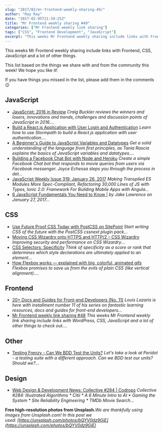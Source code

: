 ```yaml
---
slug: "2017/02/mr-frontend-weekly-sharing-49/"
author: "Ray Ray"
date: "2017-02-05T21:39:25Z"
title: "Mr Frontend weekly sharing #49"
categories: ["Mr Frontend weekly link sharing"]
tags: ["CSS", "Frontend Development", "JavaScript"]
excerpt: "This weeks Mr Frontend weekly sharing include links with Frontend, CSS, JavaScript and a lot of oth..."
---
```


This weeks Mr Frontend weekly sharing include links with Frontend, CSS, JavaScript and a lot of other things.

This list based on the things we share with and from the community this week! We hope you like it!

If you have things you missed in the list, please add them in the comments 😉

## JavaScript

* [JavaScript: 2016 in Review](http://buff.ly/2kfxeeB "JavaScript: 2016 in Review") _Craig Buckler reviews the winners and losers, innovations and trends, challenges and discussion points of JavaScript in 2016...._
* [Build a React.js Application with User Login and Authentication](http://buff.ly/2kfnpx8 "Build a React.js Application with User Login and Authentication") _Learn how to use Stormpath to build a React.js application with user authentication...._
* [A Beginner's Guide to JavaScript Variables and Datatypes](http://buff.ly/2js9Ihd "A Beginner's Guide to JavaScript Variables and Datatypes") _Get a solid understanding of the language from first principles, as Tania Rascia explains the basics of JavaScript variables and datatypes...._
* [Building a Facebook Chat Bot with Node and Heroku](http://buff.ly/2jE3jOE "Building a Facebook Chat Bot with Node and Heroku") _Create a simple Facebook Chat bot that responds to movie queries from users via Facebook messenger. Joyce Echessa steps you through the process in det..._
* [JavaScript Weekly Issue 319: January 26, 2017](http://buff.ly/2jE6xkY "JavaScript Weekly Issue 319: January 26, 2017") _Making Transpiled ES Modules More Spec-Compliant, Refactoring 30,000 Lines of JS with Types, Ionic 2.0: Framework For Building Mobile Apps with Angula..._
* [6 JavaScript Fundamentals You Need to Know |](http://buff.ly/2kGul9D "6 JavaScript Fundamentals You Need to Know |") _by Jake Lawrence on January 27, 2017..._

## CSS

* [Use Future Proof CSS Today with PostCSS on SitePoint](http://buff.ly/2kqhUOh "Use Future Proof CSS Today with PostCSS on SitePoint") _Start writing CSS of the future with the PostCSS cssnext plugin pack..._
* [Moving CSS Wizardry onto HTTPS and HTTP/2 – CSS Wizardry](http://buff.ly/2kfBtcb "Moving CSS Wizardry onto HTTPS and HTTP/2 – CSS Wizardry") _Improving security and performance on CSS Wizardry..._
* [CSS Selectors: Specificity](http://buff.ly/2k5ixdM "CSS Selectors: Specificity") _Think of specificity as a score or rank that determines which style declarations are ultimately applied to an element..._
* [How Flexbox works — explained with big, colorful, animated gifs](http://buff.ly/2jxntv6 "How Flexbox works — explained with big, colorful, animated gifs") _Flexbox promises to save us from the evils of plain CSS (like vertical alignment)...._

## Frontend

* [20+ Docs and Guides for Front-end Developers (No. 11)](http://buff.ly/2kNmlk4 "20+ Docs and Guides for Front-end Developers (No. 11)") _Louis Lazaris is here with installment number 11 of his series on fantastic learning resources, docs and guides for front-end developers..._
* [Mr Frontend weekly link sharing #48](https://mrfrontend.org/2017/01/mr-frontend-weekly-link-sharing-48/ "Mr Frontend weekly link sharing #48") _This weeks Mr Frontend weekly link sharing include links with WordPress, CSS, JavaScript and a lot of other things to check out...._

## Other

* [Testing Frenzy - Can We BDD Test the Units?](http://buff.ly/2jvRSVX "Testing Frenzy - Can We BDD Test the Units?") _Let's take a look at Peridot - a testing suite with a different approach. Can we BDD test our units? Should we?..._

## Design

* [Web Design & Development News: Collective #284 | Codrops](http://buff.ly/2k5in6a "Web Design & Development News: Collective #284 | Codrops") _Collective #284: Illustrated Algorithms * Citii * A 6 Minute Intro to AI * Gaming the System * Site Reliability Engineering * TMDb Movie Search..._

**Free high-resolution photos from Unsplash.**_We are thankfully using images from Unsplash.com! In this post we used: [https://unsplash.com/photos/bQYV0dz9GjE](https://unsplash.com/photos/bQYV0dz9GjE)_